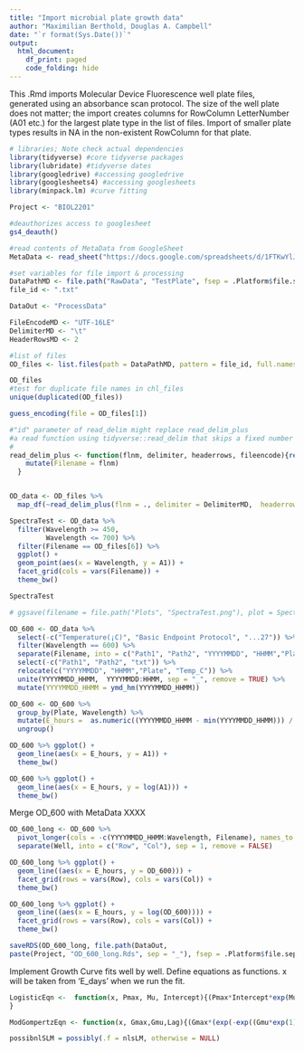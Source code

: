 ```yaml
---
title: "Import microbial plate growth data"
author: "Maximilian Berthold, Douglas A. Campbell"
date: "`r format(Sys.Date())`"
output:
  html_document:
    df_print: paged
    code_folding: hide
---
```


This .Rmd imports Molecular Device Fluorescence well plate files, generated using an absorbance scan protocol.
The size of the well plate does not matter; the import creates columns for RowColumn LetterNumber (A01 etc.) for the largest plate type in the list of files.
Import of smaller plate types results in NA in the non-existent RowColumn for that plate.

```r
# libraries; Note check actual dependencies
library(tidyverse) #core tidyverse packages
library(lubridate) #tidyverse dates
library(googledrive) #accessing googledrive
library(googlesheets4) #accessing googlesheets
library(minpack.lm) #curve fitting

```

```r
Project <- "BIOL2201"

#deauthorizes access to googlesheet
gs4_deauth()

#read contents of MetaData from GoogleSheet
MetaData <- read_sheet("https://docs.google.com/spreadsheets/d/1FTKwYlJXd0ze9WwVXCvtwe5qkpN3_HNbeeM3hg7xnrI/edit#gid=0")

#set variables for file import & processing
DataPathMD <- file.path("RawData", "TestPlate", fsep = .Platform$file.sep)
file_id <- ".txt"

DataOut <- "ProcessData"

FileEncodeMD <- "UTF-16LE" 
DelimiterMD <- "\t"
HeaderRowsMD <- 2

#list of files
OD_files <- list.files(path = DataPathMD, pattern = file_id, full.names = TRUE)

OD_files
#test for duplicate file names in chl_files
unique(duplicated(OD_files))

```
```r
guess_encoding(file = OD_files[1])

```

```r
#"id" parameter of read_delim might replace read_delim_plus
#a read function using tidyverse::read_delim that skips a fixed number of header rows, and adds columns to the dataframe containing the filename and the file creation date time.
# 
read_delim_plus <- function(flnm, delimiter, headerrows, fileencode){read_delim(flnm, delim = delimiter,  col_names = TRUE,  skip = headerrows, escape_double = FALSE,  locale = locale(encoding = fileencode), trim_ws = TRUE) %>%
    mutate(Filename = flnm)
  }


OD_data <- OD_files %>%
  map_df(~read_delim_plus(flnm = ., delimiter = DelimiterMD,  headerrows = HeaderRowsMD,  fileencode = FileEncodeMD))

```

```r
SpectraTest <- OD_data %>%
  filter(Wavelength >= 450,
         Wavelength <= 700) %>%
  filter(Filename == OD_files[6]) %>%
  ggplot() +
  geom_point(aes(x = Wavelength, y = A1)) + 
  facet_grid(cols = vars(Filename)) + 
  theme_bw()

SpectraTest

# ggsave(filename = file.path("Plots", "SpectraTest.png"), plot = SpectraTest)
```

```r
OD_600 <- OD_data %>%
  select(-c("Temperature(¡C)", "Basic Endpoint Protocol", "...27")) %>%
  filter(Wavelength == 600) %>%
  separate(Filename, into = c("Path1", "Path2", "YYYYMMDD", "HHMM","Plate", "Temp_C", "txt"), sep = "([\\/\\_\\.])", remove = FALSE) %>%
  select(-c("Path1", "Path2", "txt")) %>%
  relocate(c("YYYYMMDD", "HHMM","Plate", "Temp_C")) %>%
  unite(YYYYMMDD_HHMM,  YYYYMMDD:HHMM, sep = "_", remove = TRUE) %>%
  mutate(YYYYMMDD_HHMM = ymd_hm(YYYYMMDD_HHMM))

```

```r
OD_600 <- OD_600 %>%
  group_by(Plate, Wavelength) %>%
  mutate(E_hours =  as.numeric((YYYYMMDD_HHMM - min(YYYYMMDD_HHMM))) / 3600, .after = YYYYMMDD_HHMM) %>%
  ungroup()
```


```r
OD_600 %>% ggplot() +
  geom_line(aes(x = E_hours, y = A1)) + 
  theme_bw()

OD_600 %>% ggplot() +
  geom_line(aes(x = E_hours, y = log(A1))) + 
  theme_bw()
```

Merge OD_600 with MetaData
XXXX

```r
OD_600_long <- OD_600 %>%
  pivot_longer(cols = -c(YYYYMMDD_HHMM:Wavelength, Filename), names_to = "Well", values_to = "OD_600") %>%
  separate(Well, into = c("Row", "Col"), sep = 1, remove = FALSE)

```

```r
OD_600_long %>% ggplot() +
  geom_line((aes(x = E_hours, y = OD_600))) + 
  facet_grid(rows = vars(Row), cols = vars(Col)) +
  theme_bw()

OD_600_long %>% ggplot() +
  geom_line((aes(x = E_hours, y = log(OD_600)))) + 
  facet_grid(rows = vars(Row), cols = vars(Col)) +
  theme_bw()
```


```r
saveRDS(OD_600_long, file.path(DataOut, 
paste(Project, "OD_600_long.Rds", sep = "_"), fsep = .Platform$file.sep))
```

Implement Growth Curve fits well by well.
Define equations as functions.
x will be taken from 'E_days' when we run the fit.
```r
LogisticEqn <-  function(x, Pmax, Mu, Intercept){(Pmax*Intercept*exp(Mu*x))/(Pmax + (Intercept*(exp(Mu*x)-1)))
}

ModGompertzEqn <- function(x, Gmax,Gmu,Lag){(Gmax*(exp(-exp((Gmu*exp(1))/Gmax*(Lag-x)+1))))}

possibnlSLM = possibly(.f = nlsLM, otherwise = NULL)
```
